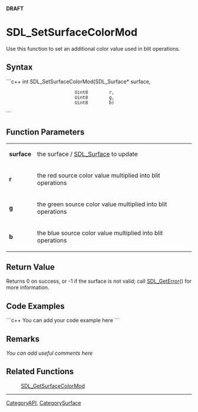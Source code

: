 <!-- pragma section-numbers off -->
<!-- pragma disable-camelcase -->
'''DRAFT'''

= SDL_SetSurfaceColorMod =
Use this function to set an additional color value used in blit operations.


== Syntax ==
```c++
int SDL_SetSurfaceColorMod(SDL_Surface* surface,
                           Uint8        r,
                           Uint8        g,
                           Uint8        b)
```

== Function Parameters ==
{|
|'''surface'''
|the surface / [[SDL_Surface]] to update
|-
|'''r'''
|the red source color value multiplied into blit operations
|-
|'''g'''
|the green source color value multiplied into blit operations
|-
|'''b'''
|the blue source color value multiplied into blit operations
|}

== Return Value ==
Returns 0 on success, or -1 if the surface is not valid; call [[SDL_GetError]]() for more information.

== Code Examples ==
```c++
You can add your code example here
```

== Remarks ==
''You can add useful comments here''

== Related Functions ==
:[[SDL_GetSurfaceColorMod]]

----
[[CategoryAPI]], [[CategorySurface]]

